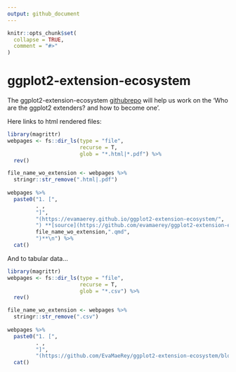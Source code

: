 ```yaml
---
output: github_document
---
```


<!-- README.md is generated from README.Rmd. Please edit that file -->

```r
knitr::opts_chunk$set(
  collapse = TRUE,
  comment = "#>"
)
```

# ggplot2-extension-ecosystem

<!-- badges: start -->
<!-- badges: end -->

The ggplot2-extension-ecosystem [githubrepo](https://github.com/EvaMaeRey/ggplot2-extension-ecosystem) will help us work on the 'Who are the ggplot2 extenders? and how to become one'.
 
Here links to html rendered files:

```r
library(magrittr)
webpages <- fs::dir_ls(type = "file", 
                       recurse = T, 
                       glob = "*.html|*.pdf") %>% 
  rev()

file_name_wo_extension <- webpages %>% 
  stringr::str_remove(".html|.pdf")
 
webpages %>%    
  paste0("1. [",
         . ,
         "]",
         "(https://evamaerey.github.io/ggplot2-extension-ecosystem/", ., 
         ") **[source](https://github.com/evamaerey/ggplot2-extension-ecosystem/blob/master/",
         file_name_wo_extension,".qmd",
         ")**\n") %>% 
  cat()     
```


And to tabular data...

```r
library(magrittr)
webpages <- fs::dir_ls(type = "file", 
                       recurse = T, 
                       glob = "*.csv") %>% 
  rev()

file_name_wo_extension <- webpages %>% 
  stringr::str_remove(".csv")
 
webpages %>%    
  paste0("1. [",
         . ,
         "]",
         "(https://github.com/EvaMaeRey/ggplot2-extension-ecosystem/blob/main/", ., ")") %>% 
  cat()     



```
